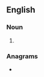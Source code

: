 {{also|beelines}}
==English==

===Noun===
{{head|en|noun form}}

# {{plural of|en|bee-line}}

===Anagrams===
* {{anagrams|en|a=beeeilns|Lisenbee}}